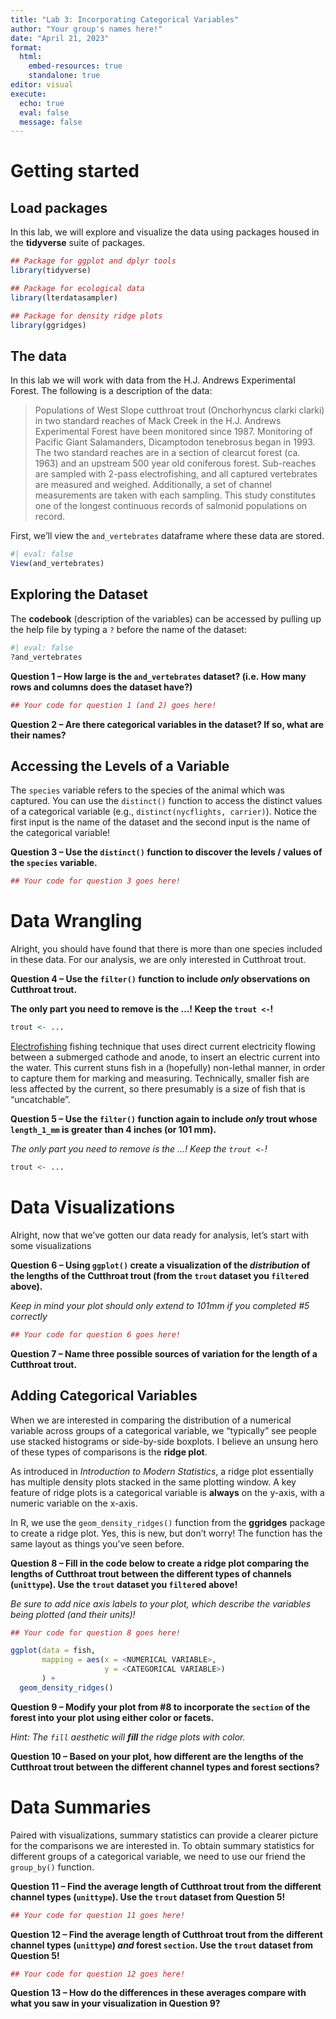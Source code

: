 ```yaml
---
title: "Lab 3: Incorporating Categorical Variables"
author: "Your group's names here!"
date: "April 21, 2023"
format: 
  html:
    embed-resources: true
    standalone: true
editor: visual
execute: 
  echo: true
  eval: false
  message: false
---
```


# Getting started

## Load packages

In this lab, we will explore and visualize the data using packages housed in the **tidyverse** suite of packages.

```r
## Package for ggplot and dplyr tools
library(tidyverse)

## Package for ecological data
library(lterdatasampler)

## Package for density ridge plots
library(ggridges)
```

## The data

In this lab we will work with data from the H.J. Andrews Experimental Forest. The following is a description of the data:

> Populations of West Slope cutthroat trout (Onchorhyncus clarki clarki) in two standard reaches of Mack Creek in the H.J. Andrews Experimental Forest have been monitored since 1987. Monitoring of Pacific Giant Salamanders, Dicamptodon tenebrosus began in 1993. The two standard reaches are in a section of clearcut forest (ca. 1963) and an upstream 500 year old coniferous forest. Sub-reaches are sampled with 2-pass electrofishing, and all captured vertebrates are measured and weighed. Additionally, a set of channel measurements are taken with each sampling. This study constitutes one of the longest continuous records of salmonid populations on record.

First, we'll view the `and_vertebrates` dataframe where these data are stored.

```r
#| eval: false
View(and_vertebrates)
```

## Exploring the Dataset

The **codebook** (description of the variables) can be accessed by pulling up the help file by typing a `?` before the name of the dataset:

```r
#| eval: false
?and_vertebrates
```

**Question 1 -- How large is the `and_vertebrates` dataset? (i.e. How many rows and columns does the dataset have?)**

```r
## Your code for question 1 (and 2) goes here!

```

**Question 2 -- Are there categorical variables in the dataset? If so, what are their names?**

## Accessing the Levels of a Variable

The `species` variable refers to the species of the animal which was captured. You can use the `distinct()` function to access the distinct values of a categorical variable (e.g., `distinct(nycflights, carrier)`). Notice the first input is the name of the dataset and the second input is the name of the categorical variable!

**Question 3 -- Use the `distinct()` function to discover the levels / values of the `species` variable.**

```r
## Your code for question 3 goes here!

```

# Data Wrangling

Alright, you should have found that there is more than one species included in these data. For our analysis, we are only interested in Cutthroat trout.

**Question 4 -- Use the `filter()` function to include *only* observations on Cutthroat trout.**

**The only part you need to remove is the ...! Keep the `trout <-`!**

```r
trout <- ...
```

[Electrofishing](https://en.wikipedia.org/wiki/Electrofishing) fishing technique that uses direct current electricity flowing between a submerged cathode and anode, to insert an electric current into the water. This current stuns fish in a (hopefully) non-lethal manner, in order to capture them for marking and measuring. Technically, smaller fish are less affected by the current, so there presumably is a size of fish that is "uncatchable".

**Question 5 -- Use the `filter()` function again to include *only* trout whose `length_1_mm` is greater than 4 inches (or 101 mm).**

*The only part you need to remove is the ...! Keep the `trout <-`!*

```r
trout <- ...
```

# Data Visualizations

Alright, now that we've gotten our data ready for analysis, let's start with some visualizations

**Question 6 -- Using `ggplot()` create a visualization of the *distribution* of the lengths of the Cutthroat trout (from the `trout` dataset you `filter`ed above).**

*Keep in mind your plot should only extend to 101mm if you completed #5 correctly*

```r
## Your code for question 6 goes here!


```

**Question 7 -- Name three possible sources of variation for the length of a Cutthroat trout.**

## Adding Categorical Variables

When we are interested in comparing the distribution of a numerical variable across groups of a categorical variable, we "typically" see people use stacked histograms or side-by-side boxplots. I believe an unsung hero of these types of comparisons is the **ridge plot**.

As introduced in *Introduction to Modern Statistics*, a ridge plot essentially has multiple density plots stacked in the same plotting window. A key feature of ridge plots is a categorical variable is **always** on the y-axis, with a numeric variable on the x-axis.

In R, we use the `geom_density_ridges()` function from the **ggridges** package to create a ridge plot. Yes, this is new, but don't worry! The function has the same layout as things you've seen before.

**Question 8 -- Fill in the code below to create a ridge plot comparing the lengths of Cutthroat trout between the different types of channels (`unittype`). Use the `trout` dataset you `filter`ed above!**

*Be sure to add nice axis labels to your plot, which describe the variables being plotted (and their units)!*

```r
## Your code for question 8 goes here!

ggplot(data = fish, 
       mapping = aes(x = <NUMERICAL VARIABLE>, 
                     y = <CATEGORICAL VARIABLE>)
       ) +
  geom_density_ridges() 

```

**Question 9 -- Modify your plot from #8 to incorporate the `section` of the forest into your plot using either color or facets.**

*Hint: The `fill` aesthetic will **fill** the ridge plots with color.*

**Question 10 -- Based on your plot, how different are the lengths of the Cutthroat trout between the different channel types and forest sections?**

# Data Summaries

Paired with visualizations, summary statistics can provide a clearer picture for the comparisons we are interested in. To obtain summary statistics for different groups of a categorical variable, we need to use our friend the `group_by()` function.

**Question 11 -- Find the average length of Cutthroat trout from the different channel types (`unittype`). Use the `trout` dataset from Question 5!**

```r
## Your code for question 11 goes here!

```

**Question 12 -- Find the average length of Cutthroat trout from the different channel types (`unittype`) *and* forest `section`. Use the `trout` dataset from Question 5!**

```r
## Your code for question 12 goes here!

```

**Question 13 -- How do the differences in these averages compare with what you saw in your visualization in Question 9?**
